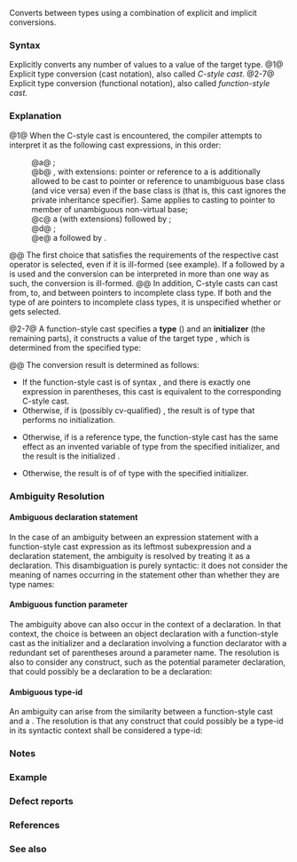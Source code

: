 {{title|Explicit type conversion}}
{{cpp/language/expressions/navbar}}
Converts between types using a combination of explicit and implicit conversions.

===Syntax===
{{sdsc begin}}
{{sdsc|num=1|{{ttb|(}} {{spar|type-id}} {{ttb|)}} {{spar|unary-expression}}}} 
{{sdsc|num=2|{{spar|simple-type-specifier}} {{ttb|(}} {{spar optional|expression-list}} {{ttb|)}}&lt;br&gt;{{spar|simple-type-specifier}} {{ttb|(}} {{spar optional|initializer-list}} {{ttb|)}}|notes={{mark until c++11}}&lt;br&gt;{{mark since c++11}}}} 
{{sdsc|num=3|{{spar|simple-type-specifier}} {{ttb|{}} {{spar optional|initializer-list}} {{ttb|}&lt;!----&gt;}}|notes={{mark since c++11}}}}
{{sdsc|num=4|{{spar|simple-type-specifier}} {{ttb|{}} {{spar|designated-initializer-list}} {{ttb|}&lt;!----&gt;}}|notes={{mark since c++20}}}}
{{sdsc|num=5|{{ttb|typename}} {{spar|identifier}} {{ttb|(}} {{spar optional|initializer-list}} {{ttb|)}}|notes={{mark since c++11}}}}
{{sdsc|num=6|{{ttb|typename}} {{spar|identifier}} {{ttb|{}} {{spar optional|initializer-list}} {{ttb|}&lt;!----&gt;}}|notes={{mark since c++11}}}}
{{sdsc|num=7|{{ttb|typename}} {{spar|identifier}} {{ttb|{}} {{spar|designated-initializer-list}} {{ttb|}&lt;!----&gt;}}|notes={{mark since c++20}}}}
{{sdsc end}}

Explicitly converts any number of values to a value of the target type.
@1@ Explicit type conversion (cast notation), also called ''C-style cast''.
@2-7@ Explicit type conversion (functional notation), also called ''function-style cast''.

{{par begin}}
{{par|{{spar|type-id}}|a {{rlp|type#Type naming|type-id}}}}
{{par|{{spar|unary-expression}}|an unary expression (whose top-level operator does not have a {{rlp|operator precedence|precedence}} higher than that of C-style cast)}}
{{par|{{spar|simple-type-specifier}}|a {{rlp|declarations#Specifiers|simple type specifier}}}}
{{par|{{spar|expression-list}}|a comma-separated list of expressions (except unparenthesized {{rlp|operator other#Built-in comma operator|comma expressions}})}}
{{par|{{spar|initializer-list}}|a comma-separated list of {{rlp|initialization|initializer clauses}}}}
{{par|{{spar|designated-initializer-list}}|a comma-separated list of {{rlp|aggregate initialization#Designated initializers|designated initializer clauses}}}}
{{par|{{spar|identifier}}|a (possibly qualified) identifier (including {{rlpsd|templates#Template identifiers}})}}
{{par end}}

===Explanation===
@1@ When the C-style cast is encountered, the compiler attempts to interpret it as the following cast expressions, in this order:
:@a@ {{box|{{rlpt|const_cast}}{{c/core|&lt;}}{{spar sep|type-id}}{{c/core|&gt;(}}{{spar sep|unary-expression}}{{c/core|)}}}};
:@b@ {{box|{{rlpt|static_cast}}{{c/core|&lt;}}{{spar sep|type-id}}{{c/core|&gt;(}}{{spar sep|unary-expression}}{{c/core|)}}}}, with extensions: pointer or reference to a {{rlp|derived class}} is additionally allowed to be cast to pointer or reference to unambiguous base class (and vice versa) even if the base class is {{rlp|access|inaccessible}} (that is, this cast ignores the private inheritance specifier). Same applies to casting {{rlp|pointer|pointer to member}} to pointer to member of unambiguous non-virtual base;
:@c@ a {{c/core|static_cast}} (with extensions) followed by {{c/core|const_cast}};
:@d@ {{box|{{rlpt|reinterpret_cast}}{{c/core|&lt;}}{{spar sep|type-id}}{{c/core|&gt;(}}{{spar sep|unary-expression}}{{c/core|)}}}};
:@e@ a {{c/core|reinterpret_cast}} followed by {{c/core|const_cast}}.
@@ The first choice that satisfies the requirements of the respective cast operator is selected, even if it is ill-formed (see example). If a {{c/core|static_cast}} followed by a {{c/core|const_cast}} is used and the conversion can be interpreted in more than one way as such, the conversion is ill-formed.
@@ In addition, C-style casts can cast from, to, and between pointers to incomplete class type. If both {{spar|type-id}} and the type of {{spar|unary-expression}} are pointers to incomplete class types, it is unspecified whether {{c/core|static_cast}} or {{c/core|reinterpret_cast}} gets selected.

@2-7@ A function-style cast specifies a '''type''' ({{spar sep|simple-type-specifier}}{{rev inl|since=c++11| or {{spar sep|identifier}}}}) and an '''initializer''' (the remaining parts), it constructs a value of the target type {{tt|T}}, which is determined from the specified type{{rev inl|since=c++17| and initializer}}:
{{rev begin}}
{{rev|until=c++17|
{{tt|T}} is the specified type.
}}
{{rev|since=c++17|
{{tt|T}} is determined as follows:
* If the specified type is a placeholder for a deduced class type, {{tt|T}} is the return type of the function selected by overload resolution for {{rlp|class template argument deduction|class template deduction}}.
{{rrev|since=c++23|
* Otherwise, if the specified type contains a {{rlp|auto|placeholder type}}, {{tt|T}} is the deduced type.
}}
* Otherwise, {{tt|T}} is the specified type.
}}
{{rev end}}

@@ The conversion result is determined as follows:
* If the function-style cast is of syntax {{v|2}}, and there is exactly one expression in parentheses, this cast is equivalent to the corresponding C-style cast.
* Otherwise, if {{tt|T}} is (possibly cv-qualified) {{c/core|void}}, the result is {{rev inl|until=c++11|an rvalue}}{{rev inl|since=c++11|a prvalue}} of type {{c/core|void}} that performs no initialization.
{{rev begin}}
{{rev|until=c++11|
:* If the initializer is not {{c|()}}, the program is ill-formed.
}}
{{rev|since=c++11|
:* If the initializer is not {{c|()}} or {{c|{}&lt;!----&gt;}} after {{rlp|pack|pack expansion}} (if any), the program is ill-formed.
}}
{{rev end}}
* Otherwise, if {{tt|T}} is a reference type, the function-style cast has the same effect as {{rlp|direct initialization|direct-initializing}} an invented variable {{c|t}} of type {{tt|T}} from the specified initializer, and the result is the initialized {{c|t}}.
{{rev begin}}
{{rev|until=c++11|
:* The result is an lvalue.
}}
{{rev|since=c++11|
:* If {{tt|T}} is an lvalue reference type or an rvalue reference to function type, the result is an lvalue.
:* Otherwise, the result is an xvalue.
}}
{{rev end}}
* Otherwise, the result is {{rev inl|until=c++11|an rvalue}}{{rev inl|since=c++11|a prvalue}} of of type {{tt|T}} {{rev inl|until=c++17|designating a temporary}}{{rev inl|since=c++17|whose result object is}} {{rlp|direct initialization|direct-initialized}} with the specified initializer.

===Ambiguity Resolution===
====Ambiguous declaration statement====
In the case of an ambiguity between an expression statement with a function-style cast expression as its leftmost subexpression and a declaration statement, the ambiguity is resolved by treating it as a declaration. This disambiguation is purely syntactic: it does not consider the meaning of names occurring in the statement other than whether they are type names:
{{source|
struct M {};
struct L { L(M&amp;); };
 
M n;
void f()
{
    M(m);    // declaration, equivalent to M m;
    L(n);    // ill-formed declaration, equivalent to L n;
    L(l)(m); // still a declaration, equivalent to L l((m));
}
}}

{{rrev|since=c++11|
However, if the outermost declarator in the ambiguous declaration statement has a {{rlp|function|trailing return type}}, the statement will only be treated as a declaration statement if the trailing return type starts with {{c/core|auto}}:
{{source|
struct M;

struct S
{
    S* operator()();
    int N;
    int M;
    
    void mem(S s)
    {
        auto(s)()-&gt;M; // expression (S::M hides ::M), invalid before C++23
    }
};

void f(S s)
{
    {
        auto(s)()-&gt;N; // expression, invalid before C++23
        auto(s)()-&gt;M; // function declaration, equivalent to M s();
    }
    {
        S(s)()-&gt;N;    // expression
        S(s)()-&gt;M;    // expression
    }
}
}}
}}

====Ambiguous function parameter====
The ambiguity above can also occur in the context of a declaration. In that context, the choice is between an object declaration with a function-style cast as the initializer and a declaration involving a function declarator with a redundant set of parentheses around a parameter name. The resolution is also to consider any construct, such as the potential parameter declaration, that could possibly be a declaration to be a declaration:
{{source|1=
struct S
{
    S(int);
};

void foo(double a)
{
    S w(int(a)); // function declaration: has a parameter `a` of type int
    S x(int());  // function declaration: has an unnamed parameter of type int(*)() 
                 // that is adjusted from int()
    
    // Ways to avoid ambiguity:
    S y((int(a))); // object declaration: extra pair of parentheses
    S y((int)a);   // object declaration: C-style cast
    S z = int(a);  // object declaration: no ambiguity for this syntax
}
}}

{{rrev|since=c++11|
However, if the outermost declarator in the ambiguous parameter declaration has a {{rlp|function|trailing return type}}, the ambiguity will only be resolved by treating it as a declaration if it starts with {{c/core|auto}}:
{{source|
typedef struct BB { int C[2]; } *B, C;

void foo()
{
    S a(B()-&gt;C);    // object declaration: B()-&gt;C cannot declare a parameter
    S b(auto()-&gt;C); // function declaration: has an unnamed parameter of type C(*)()
                    // that is adjusted from C()
}
}}
}}

====Ambiguous type-id====
An ambiguity can arise from the similarity between a function-style cast and a {{rlp|type#Type naming|type-id}}. The resolution is that any construct that could possibly be a type-id in its syntactic context shall be considered a type-id:
{{source|
// `int()` and `int(unsigned(a))` can both be parsed as type-id:
// `int()`            represents a function returning int
//                    and taking no argument
// `int(unsigned(a))` represents a function returning int
//                    and taking an argument of type unsigned
void foo(signed char a)
{
    sizeof(int());            // type-id (ill-formed)
    sizeof(int(a));           // expression
    sizeof(int(unsigned(a))); // type-id (ill-formed)
    
    (int()) + 1;            // type-id (ill-formed)
    (int(a)) + 1;           // expression
    (int(unsigned(a))) + 1; // type-id (ill-formed)
}
}}

{{rrev|since=c++11|
However, if the outermost {{spar|abstract-declarator}} in the ambiguous {{rlp|type#Type naming|type-id}} has a {{rlp|function|trailing return type}}, the ambiguity will only be resolved by treating it as a type-id if it starts with {{c/core|auto}}:
{{source|
typedef struct BB { int C[2]; } *B, C;

void foo()
{
    sizeof(B()-&gt;C[1]);    // OK, sizeof(expression)
    sizeof(auto()-&gt;C[1]); // error: sizeof of a function returning an array
}
}}
}}

===Notes===
{{feature test macro|__cpp_auto_cast|{{c|auto(x)}} and {{c|auto{x}&lt;!----&gt;}}|value=202110L|std=C++23}}

===Example===
{{example
|code=
#include &lt;cassert&gt;
#include &lt;iostream&gt;

double f = 3.14;
unsigned int n1 = (unsigned int)f; // C-style cast
unsigned int n2 = unsigned(f);     // function-style cast

class C1;
class C2;
C2* foo(C1* p)
{
    return (C2*)p; // casts incomplete type to incomplete type
}

void cpp23_decay_copy_demo()
{
    auto inc_print = [](int&amp; x, const int&amp; y)
    {
        ++x;
        std::cout &lt;&lt; "x:" &lt;&lt; x &lt;&lt; ", y:" &lt;&lt; y &lt;&lt; '\n';
    };
    
    int p{1};
    inc_print(p, p); // prints x:2 y:2, because param y here is an alias of p
    int q{1};
    inc_print(q, auto{q}); // prints x:2 y:1, auto{q} (C++23) casts to prvalue,
                           // so the param y is a copy of q (not an alias of q)
}

// In this example, C-style cast is interpreted as static_cast
// even though it would work as reinterpret_cast
struct A {};
struct I1 : A {};
struct I2 : A {};
struct D : I1, I2 {};

int main()
{
    D* d = nullptr;
//  A* a = (A*)d;                   // compile-time error
    A* a = reinterpret_cast&lt;A*&gt;(d); // this compiles
    assert(a == nullptr);
    
    cpp23_decay_copy_demo();
}
|output=
x:2 y:2
x:2 y:1
}}

===Defect reports===
{{dr list begin}}
{{dr list item|wg=cwg|dr=1223|paper=P2915R0|std=C++11|before=the addition of trailing return type introduced more ambiguities|after=resolves them}}
{{dr list item|wg=cwg|dr=1893|std=C++11|before=function-style cast did not consider pack expansions|after=considers them}}
{{dr list item|wg=cwg|dr=2351|std=C++11|before={{c|void{}&lt;!----&gt;}} was ill-formed|after=made well-formed}}
{{dr list item|wg=cwg|dr=2620|std=C++98|before=the resolution of ambiguous function&lt;br&gt;parameters might be misinterpreted|after=improved the wording}}
{{dr list item|wg=cwg|dr=2828|std=C++98|before=a C-style cast was ill-formed if multiple interpretations&lt;br&gt;of a {{c/core|static_cast}} followed by a {{c/core|const_cast}} exist,&lt;br&gt;regardless of whether these conversions are actually used|after=only considers the&lt;br&gt;conversions&lt;br&gt;possibly being used}}
{{dr list item|wg=cwg|dr=2894|std=C++98|before=function-style casts could create reference rvalues|after=can only create reference lvalues}}
{{dr list end}}

===References===
{{ref std c++23}}
{{ref std|section=7.6.1.4|title=Explicit type conversion (functional notation)|id=expr.type.conv}}
{{ref std|section=7.6.3|title=Explicit type conversion (cast notation)|id=expr.cast}}
{{ref std end}}
{{ref std c++20}}
{{ref std|section=7.6.1.4|title=Explicit type conversion (functional notation)|id=expr.type.conv}}
{{ref std|section=7.6.3|title=Explicit type conversion (cast notation)|id=expr.cast}}
{{ref std end}}
{{ref std c++17}}
{{ref std|section=8.2.3|title=Explicit type conversion (functional notation)|id=expr.type.conv}}
{{ref std|section=8.4|title=Explicit type conversion (cast notation)|id=expr.cast}}
{{ref std end}}
{{ref std c++14}}
{{ref std|section=5.2.3|title=Explicit type conversion (functional notation)|id=expr.type.conv}}
{{ref std|section=5.4|title=Explicit type conversion (cast notation)|id=expr.cast}}
{{ref std end}}
{{ref std c++11}}
{{ref std|section=5.2.3|title=Explicit type conversion (functional notation)|id=expr.type.conv}}
{{ref std|section=5.4|title=Explicit type conversion (cast notation)|id=expr.cast}}
{{ref std end}}
{{ref std c++03}}
{{ref std|section=5.2.3|title=Explicit type conversion (functional notation)|id=expr.type.conv}}
{{ref std|section=5.4|title=Explicit type conversion (cast notation)|id=expr.cast}}
{{ref std end}}
{{ref std c++98}}
{{ref std|section=5.2.3|title=Explicit type conversion (functional notation)|id=expr.type.conv}}
{{ref std|section=5.4|title=Explicit type conversion (cast notation)|id=expr.cast}}
{{ref std end}}

===See also===
{{dsc begin}}
{{dsc inc|cpp/language/dsc const_cast}}
{{dsc inc|cpp/language/dsc static_cast}}
{{dsc inc|cpp/language/dsc dynamic_cast}}
{{dsc inc|cpp/language/dsc reinterpret_cast}}
{{dsc inc|cpp/language/dsc implicit cast}}
{{dsc see c|c/language/cast|cast operator|nomono=true}}
{{dsc end}}

{{langlinks|de|es|fr|it|ja|pt|ru|zh}}